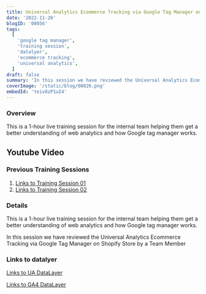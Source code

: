 ```yaml
---
title: Universal Analytics Ecommerce Tracking via Google Tag Manager on Shopify Store - Training Session 002
date: '2022-11-26'
blogID: '00056'
tags:
  [
    'google tag manager',
    'training session',
    'datalyer',
    'ecommerce tracking',
    'universal analytics',
  ]
draft: false
summary: 'In this session we have reviewed the Universal Analytics Ecommerce Tracking via Google Tag Manager on Shopify Store by a Team Member'
coverImage: '/static/blog/00026.png'
embedId: 'teivOzP1uI4'
---
```



<TOCInline toc={props.toc} exclude="Overview" toHeading={3} />

### Overview

This is a 1-hour live training session for the internal team helping them get a better understanding of web analytics and how Google tag manager works.

## Youtube Video

<YoutubeEmbed embedId="teivOzP1uI4" />

### Previous Training Sessions

1. [Links to Training Session 01](https://shahzadaalihassan.com/blog/google-tag-manager/training-session-001)
2. [Links to Training Session 02](https://shahzadaalihassan.com/blog/google-tag-manager/training-session-002)

### Details

This is a 1-hour live training session for the internal team helping them get a better understanding of web analytics and how Google tag manager works.

In this session we have reviewed the Universal Analytics Ecommerce Tracking via Google Tag Manager on Shopify Store by a Team Member

### Links to datalyer

[Links to UA DataLayer](https://developers.google.com/analytics/devguides/collection/ua/gtm/enhanced-ecommerce)

[Links to GA4 DataLayer](https://developers.google.com/analytics/devguides/collection/ga4/ecommerce?client_type=gtm)
